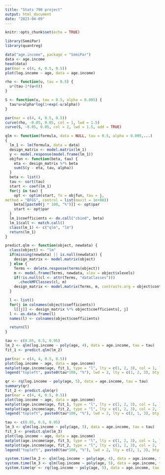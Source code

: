 ```yaml
---
title: "Stats 790 project"
output: html_document
date: "2023-04-09"
---
```


```r
knitr::opts_chunk$set(echo = TRUE)
```

```r
library(SemiPar)
library(quantreg)
```

```r
data("age.income", package = "SemiPar")
data <- age.income
head(data)
par(mar = c(4, 4, 0.5, 0.5))
plot(log.income ~ age, data = age.income)
```

```r
rho <- function(u, tau = 0.5) {
  u*(tau-1*(u<0))
}

S <- function(u, tau = 0.5, alpha = 0.005) {
  tau*u+alpha*log(1+exp(-u/alpha))
}

```

```r
par(mar = c(4, 4, 0.5, 0.5))
curve(rho, -0.05, 0.05, col = 1, lwd = 1.5)
curve(S, -0.05, 0.05, col = 2, lwd = 1.5, add = TRUE)
```


```r
qlm <- function(formula, data = NULL, tau = 0.5, alpha = 0.005,...)
{
  lm_1 <- lm(formula, data = data)
  design_matrix <- model.matrix(lm_1)
  y <- model.response(model.frame(lm_1))
  objfun <- function(beta, tau) {
    eta <- design_matrix %*% beta
    sum(S(y - eta, tau, alpha))
  }
  beta <- list()
  tau <- sort(tau)
  start <- coef(lm_1)
  for(j in tau) {
    opt <- optim(start, fn = objfun, tau = j,
method = "BFGS", control = list(maxit = 1e+08))
    beta[[paste0(j * 100, "%")]] <- opt$par
    start <- opt$par
  }
  lm_1$coefficients <- do.call("cbind", beta)
  lm_1$call <- match.call()
  class(lm_1) <- c("qlm", "lm")
  return(lm_1)
}

predict.qlm <- function(object, newdata) {
  class(object) <- "lm"
  if(missing(newdata) || is.null(newdata)) {
    design_matrix <- model.matrix(object)
  } else {
    Terms <- delete.response(terms(object))
    m <- model.frame(Terms, newdata, xlev = object$xlevels)
    if(!is.null(cl <- attr(Terms, "dataClasses"))) 
      .checkMFClasses(cl, m)
    design_matrix <- model.matrix(Terms, m, contrasts.arg = object$contrasts)
  }

  l <- list()
  for(j in colnames(object$coefficients))
    l[[j]] <- design_matrix %*% object$coefficients[, j]
  l <- as.data.frame(l)
  names(l) <- colnames(object$coefficients)

  return(l)
}

tau <- c(0.05, 0.5, 0.95)
lm_2 <- qlm(log.income ~ poly(age, 4), data = age.income, tau = tau)
fit_1 <- predict.qlm(lm_2)

par(mar = c(4, 4, 0.5, 0.5))
plot(log.income ~ age, data = age.income)
matplot(age.income$age, fit_1, type = "l", lty = c(1, 2, 3), col = 1, lwd = 2, add = TRUE)
legend("topleft", paste0(tau*100, "%"), lwd = 2, lty = c(1, 2, 3), bty = "n")

```

```r
qr <- rq(log.income ~ poly(age, 5), data = age.income, tau = tau)
summary(qr)
fit_2 <- predict.qlm(qr)
par(mar = c(4, 4, 0.5, 0.5))
plot(log.income ~ age, data = age.income)
matplot(age.income$age, fit_1, type = "l", lty = c(1, 2, 3), col = 1, lwd = 2, add = TRUE)
matplot(age.income$age, fit_2, type = "l", lty = c(1, 2, 3), col = 2, lwd = 2, add = TRUE)
legend("topleft", paste0(tau*100, "%"), lwd = 2, lty = c(2, 1, 3), bty = "n")

tau <- c(0.05, 0.5, 0.95)
lm_3 <- qlm(log.income ~ poly(age, 5), data = age.income, tau = tau)
fit_3 <- predict.qlm(lm_3)
plot(log.income ~ age, data = age.income)
matplot(age.income$age, fit_3, type = "l", lty = c(1, 2, 3), col = 1, lwd = 2, add = TRUE)
matplot(age.income$age, fit_2, type = "l", lty = c(1, 2, 3), col = 2, lwd = 2, add = TRUE)
legend("topleft", paste0(tau*100, "%"), lwd = 2, lty = c(2, 1, 3), bty = "n")

```

```r
system.time(lm_2 <- qlm(log.income ~ poly(age, 4), data = age.income, tau = tau))
system.time(lm_3 <- qlm(log.income ~ poly(age, 5), data = age.income, tau = tau))
system.time(qr <- rq(log.income ~ poly(age, 5), data = age.income, tau = tau))
```
